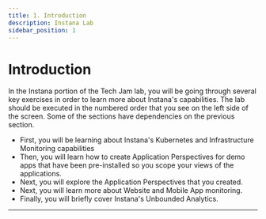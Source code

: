 ```yaml
---
title: 1. Introduction
description: Instana Lab
sidebar_position: 1
---
```


# Introduction

In the Instana portion of the Tech Jam lab, you will be going through several
key exercises in order to learn more about Instana's capabilities. The lab
should be executed in the numbered order that you see on the left side of the
screen. Some of the sections have dependencies on the previous section.

- First, you will be learning about Instana's Kubernetes and Infrastructure
  Monitoring capabilities
- Then, you will learn how to create Application Perspectives for demo apps that
  have been pre-installed so you scope your views of the applications.
- Next, you will explore the Application Perspectives that you created.
- Next, you will learn more about Website and Mobile App monitoring.
- Finally, you will briefly cover Instana's Unbounded Analytics.

---
